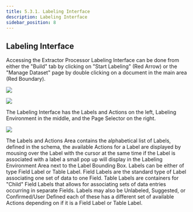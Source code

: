 ```yaml
---
title: 5.3.1. Labeling Interface
description: Labeling Interface
sidebar_position: 8
---
```


## Labeling Interface

Accessing the Extractor Processor Labeling Interface can be done from
either the "Build" tab by clicking on "Start Labeling" (Red Arrow) or
the "Manage Dataset" page by double clicking on a document in the main
area (Red Boundary).

![](../../static/screenshots/DocAI/Extractor/extractor_labeling_interface_1.PNG)

![](../../static/screenshots/DocAI/Extractor/extractor_labeling_interface_2.PNG)

The Labeling Interface has the Labels and Actions on the left, Labeling
Environment in the middle, and the Page Selector on the right.

![](../../static/screenshots/DocAI/Extractor/extractor_labeling_interface_3.PNG)

The Labels and Actions Area contains the alphabetical list of Labels,
defined in the schema, the available Actions for a Label are displayed
by mousing over the Label with the cursor at the same time if the Label
is associated with a label a small pop up will display in the Labeling
Environment Area next to the Label Bounding Box. Labels can be either of
type Field Label or Table Label. Field Labels are the standard type of
Label associating one set of data to one Field. Table Labels are
containers for "Child" Field Labels that allows for associating sets of
data entries occurring in separate Fields. Labels may also be Unlabeled,
Suggested, or Confirmed/User Defined each of these has a different set
of available Actions depending on if it is a Field Label or Table Label.
